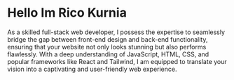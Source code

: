 # Hello Im Rico Kurnia
As a skilled full-stack web developer, I possess the expertise to seamlessly bridge the gap between front-end design and back-end functionality, ensuring that your website not only looks stunning but also performs flawlessly. With a deep understanding of JavaScript, HTML, CSS, and popular frameworks like React and Tailwind, I am equipped to translate your vision into a captivating and user-friendly web experience.
